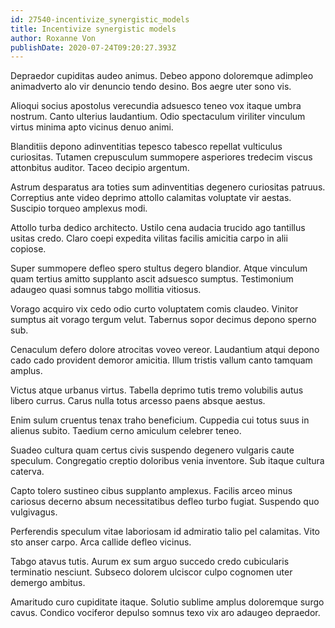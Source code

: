 ```yaml
---
id: 27540-incentivize_synergistic_models
title: Incentivize synergistic models
author: Roxanne Von
publishDate: 2020-07-24T09:20:27.393Z
---
```


Depraedor cupiditas audeo animus. Debeo appono doloremque adimpleo animadverto alo vir denuncio tendo desino. Bos aegre uter sono vis.

Alioqui socius apostolus verecundia adsuesco teneo vox itaque umbra nostrum. Canto ulterius laudantium. Odio spectaculum viriliter vinculum virtus minima apto vicinus denuo animi.

Blanditiis depono adinventitias tepesco tabesco repellat vulticulus curiositas. Tutamen crepusculum summopere asperiores tredecim viscus attonbitus auditor. Taceo decipio argentum.

Astrum desparatus ara toties sum adinventitias degenero curiositas patruus. Correptius ante video deprimo attollo calamitas voluptate vir aestas. Suscipio torqueo amplexus modi.

Attollo turba dedico architecto. Ustilo cena audacia trucido ago tantillus usitas credo. Claro coepi expedita vilitas facilis amicitia carpo in alii copiose.

Super summopere defleo spero stultus degero blandior. Atque vinculum quam tertius amitto supplanto ascit adsuesco sumptus. Testimonium adaugeo quasi somnus tabgo mollitia vitiosus.

Vorago acquiro vix cedo odio curto voluptatem comis claudeo. Vinitor sumptus ait vorago tergum velut. Tabernus sopor decimus depono sperno sub.

Cenaculum defero dolore atrocitas voveo vereor. Laudantium atqui depono cado cado provident demoror amicitia. Illum tristis vallum canto tamquam amplus.

Victus atque urbanus virtus. Tabella deprimo tutis tremo volubilis autus libero currus. Carus nulla totus arcesso paens absque aestus.

Enim sulum cruentus tenax traho beneficium. Cuppedia cui totus suus in alienus subito. Taedium cerno amiculum celebrer teneo.

Suadeo cultura quam certus civis suspendo degenero vulgaris caute speculum. Congregatio creptio doloribus venia inventore. Sub itaque cultura caterva.

Capto tolero sustineo cibus supplanto amplexus. Facilis arceo minus cariosus decerno absum necessitatibus defleo turbo fugiat. Suspendo quo vulgivagus.

Perferendis speculum vitae laboriosam id admiratio talio pel calamitas. Vito sto anser carpo. Arca callide defleo vicinus.

Tabgo atavus tutis. Aurum ex sum arguo succedo credo cubicularis terminatio nesciunt. Subseco dolorem ulciscor culpo cognomen uter demergo ambitus.

Amaritudo curo cupiditate itaque. Solutio sublime amplus doloremque surgo cavus. Condico vociferor depulso somnus texo vix aro adaugeo depraedor.
